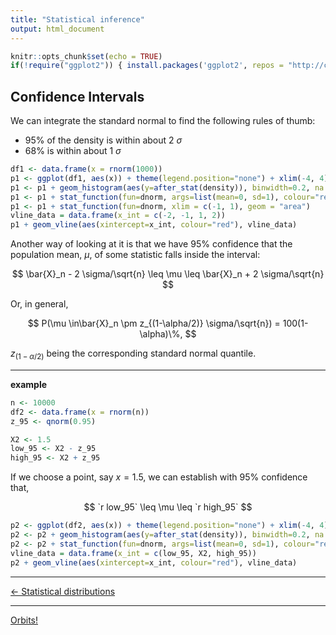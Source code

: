 ```yaml
---
title: "Statistical inference"
output: html_document
---
```


```r
knitr::opts_chunk$set(echo = TRUE)
if(!require("ggplot2")) { install.packages('ggplot2', repos = "http://cran.us.r-project.org"); library("ggplot2") }
```

## Confidence Intervals

We can integrate the standard normal to find the following rules of thumb:

- 95% of the density is within about 2 $\sigma$
- 68% is within about 1 $\sigma$

```r
df1 <- data.frame(x = rnorm(1000))
p1 <- ggplot(df1, aes(x)) + theme(legend.position="none") + xlim(-4, 4)
p1 <- p1 + geom_histogram(aes(y=after_stat(density)), binwidth=0.2, na.rm=TRUE)
p1 <- p1 + stat_function(fun=dnorm, args=list(mean=0, sd=1), colour="red")
p1 <- p1 + stat_function(fun=dnorm, xlim = c(-1, 1), geom = "area")
vline_data = data.frame(x_int = c(-2, -1, 1, 2))
p1 + geom_vline(aes(xintercept=x_int, colour="red"), vline_data)
```

Another way of looking at it is that we have 95% confidence that the population mean, $\mu$, of some statistic falls inside the interval:

$$
\bar{X}_n - 2 \sigma/\sqrt{n} \leq \mu \leq \bar{X}_n + 2 \sigma/\sqrt{n}
$$

Or, in general,

$$
P(\mu \in\bar{X}_n \pm z_{(1-\alpha/2)} \sigma/\sqrt{n}) = 100(1-\alpha)\%,
$$

$z_{(1-\alpha/2)}$ being the corresponding standard normal quantile.

***

**example**

```r
n <- 10000
df2 <- data.frame(x = rnorm(n))
z_95 <- qnorm(0.95)

X2 <- 1.5
low_95 <- X2 - z_95
high_95 <- X2 + z_95
```

If we choose a point, say $x = 1.5$, we can establish with 95% confidence that,

$$
`r low_95` \leq \mu \leq `r high_95`
$$

```r
p2 <- ggplot(df2, aes(x)) + theme(legend.position="none") + xlim(-4, 4)
p2 <- p2 + geom_histogram(aes(y=after_stat(density)), binwidth=0.2, na.rm=TRUE)
p2 <- p2 + stat_function(fun=dnorm, args=list(mean=0, sd=1), colour="red")
vline_data = data.frame(x_int = c(low_95, X2, high_95))
p2 + geom_vline(aes(xintercept=x_int, colour="red"), vline_data)
```

***

[<- Statistical distributions](./stat_dist.html)

***

[Orbits!](../index.html)
